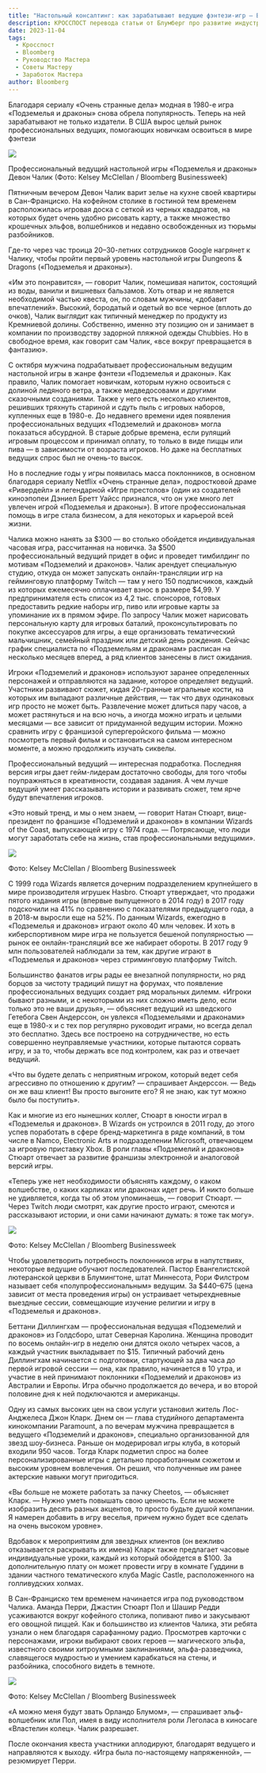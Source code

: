 ```yaml
---
title: "Настольный консалтинг: как зарабатывают ведущие фэнтези-игр — Bloomberg"
description: КРОССПОСТ перевода статьи от Блумберг про развитие индустрии настольных ролевых игр
date: 2023-11-04
tags: 
  - Кросспост
  - Bloomberg
  - Руководство Мастера
  - Советы Мастеру
  - Заработок Мастера
author: Bloomberg
---
```



Благодаря сериалу «Очень странные дела» модная в 1980-е игра «Подземелья и драконы» снова обрела популярность. Теперь на ней зарабатывают не только издатели. В США вырос целый рынок профессиональных ведущих, помогающих новичкам освоиться в мире фэнтези

![](https://cyborgsandmages.com/images/how-to-be-a-professional-gm-bloomberg-3.jpg)

Профессиональный ведущий настольной игры «Подземелья и драконы» Девон Чалик (Фото: Kelsey McClellan / Bloomberg Businessweek)

  
Пятничным вечером Девон Чалик варит зелье на кухне своей квартиры в Сан-Франциско. На кофейном столике в гостиной тем временем расположилась игровая доска с сеткой из черных квадратов, на которых будет очень удобно рисовать карту, а также множество крошечных эльфов, волшебников и недавно освобожденных из тюрьмы разбойников.

Где-то через час троица 20–30-летних сотрудников Google нагрянет к Чалику, чтобы пройти первый уровень настольной игры Dungeons & Dragons («Подземелья и драконы»).

«Им это понравится», — говорит Чалик, помешивая напиток, состоящий из воды, ванили и вишневых бальзамов. Хоть отвар и не является необходимой частью квеста, он, по словам мужчины, «добавит впечатлений». Высокий, бородатый и одетый во все черное (вплоть до очков), Чалик выглядит как типичный менеджер по продукту из Кремниевой долины. Собственно, именно эту позицию он и занимает в компании по производству задорной пляжной одежды Chubbies. Но в свободное время, как говорит сам Чалик, «все вокруг превращается в фантазию».

С октября мужчина подрабатывает профессиональным ведущим настольной игры в жанре фэнтези «Подземелья и драконы». Как правило, Чалик помогает новичкам, которым нужно освоиться с долиной ледяного ветра, а также медведосовами и другими сказочными созданиями. Также у него есть несколько клиентов, решивших тряхнуть стариной и сдуть пыль с игровых наборов, купленных еще в 1980-е. До недавнего времени идея появления профессиональных ведущих «Подземелий и драконов» могла показаться абсурдной. В старые добрые времена, если рулящий игровым процессом и принимал оплату, то только в виде пиццы или пива — в зависимости от возраста игроков. Но даже на бесплатных ведущих спрос был не очень-то высок.

Но в последние годы у игры появилась масса поклонников, в основном благодаря сериалу Netflix «Очень странные дела», подростковой драме «Ривердейл» и легендарной «Игре престолов» (один из создателей киноэпопеи Дэниел Бретт Уайсс признался, что он уже много лет увлечен игрой «Подземелья и драконы»). В итоге профессиональная помощь в игре стала бизнесом, а для некоторых и карьерой всей жизни.

Чалика можно нанять за $300 — во столько обойдется индивидуальная часовая игра, рассчитанная на новичка. За $500 профессиональный ведущий придет в офис и проведет тимбилдинг по мотивам «Подземелий и драконов». Чалик арендует специальную студию, откуда он может запускать онлайн-трансляции игр на гейминговую платформу Twitch — там у него 150 подписчиков, каждый из которых ежемесячно оплачивает взнос в размере $4,99. У предпринимателя есть список из 4,2 тыс. спонсоров, готовых предоставить редкие наборы игр, пиво или игровые карты за упоминание их в прямом эфире. По запросу Чалик может нарисовать персональную карту для игровых баталий, проконсультировать по покупке аксессуаров для игры, а еще организовать тематический мальчишник, семейный праздник или детский день рождения. Сейчас график специалиста по «Подземельям и драконам» расписан на несколько месяцев вперед, а ряд клиентов занесены в лист ожидания.

Игроки «Подземелий и драконов» используют заранее определенных персонажей и отправляются на задание, которое определяет ведущий. Участники развивают сюжет, кидая 20-гранные игральные кости, на которых им выпадают различные действия, — так что двух одинаковых игр просто не может быть. Развлечение может длиться пару часов, а может растянуться и на всю ночь, а иногда можно играть и целыми месяцами — все зависит от придуманной ведущим истории. Можно сравнить игру с франшизой супергеройского фильма — можно посмотреть первый фильм и остановиться на самом интересном моменте, а можно продолжить изучать сиквелы.

Профессиональный ведущий — интересная подработка. Последняя версия игры дает гейм-лидерам достаточно свободы, для того чтобы поупражняться в креативности, создавая задания. А чем лучше ведущий умеет рассказывать истории и развивать сюжет, тем ярче будут впечатления игроков.

«Это новый тренд, и мы о нем знаем, — говорит Натан Стюарт, вице-президент по франшизе «Подземелий и драконов» в компании Wizards of the Coast, выпускающей игру с 1974 года. — Потрясающе, что люди могут заработать себе на жизнь, став профессиональными ведущими».

![](https://cyborgsandmages.com/images/how-to-be-a-professional-gm-bloomberg-2.jpg)

Фото: Kelsey McClellan / Bloomberg Businessweek

  
С 1999 года Wizards является дочерним подразделением крупнейшего в мире производителя игрушек Hasbro. Стюарт утверждает, что продажи пятого издания игры (впервые выпущенного в 2014 году) в 2017 году подскочили на 41% по сравнению с показателями предыдущего года, а в 2018-м выросли еще на 52%. По данным Wizards, ежегодно в «Подземелья и драконов» играют около 40 млн человек. И хоть в киберспортивном мире игра не пользуется бешеной популярностью — рынок ее онлайн-трансляций все же набирает обороты. В 2017 году 9 млн пользователей наблюдали за тем, как другие играют в «Подземелья и драконов» через стриминговую платформу Twitch.

Большинство фанатов игры рады ее внезапной популярности, но ряд борцов за чистоту традиций пишут на форумах, что появление профессиональных ведущих создает ряд моральных дилемм. «Игроки бывают разными, и с некоторыми из них сложно иметь дело, если только это не ваши друзья», — объясняет ведущий из шведского Гетебога Свен Андерссон, он увлекся «Подземельями и драконами» еще в 1980-х и с тех пор регулярно руководит играми, но всегда делал это бесплатно. Здесь все построено на сотрудничестве, но есть совершенно неуправляемые участники, которые пытаются сорвать игру, и за то, чтобы держать все под контролем, как раз и отвечает ведущий.

«Что вы будете делать с неприятным игроком, который ведет себя агрессивно по отношению к другим? — спрашивает Андерссон. — Ведь он же ваш клиент! Вы просто выгоните его? Я не знаю, как тут можно было бы поступить».

Как и многие из его нынешних коллег, Стюарт в юности играл в «Подземелья и драконов». В Wizards он устроился в 2011 году, до этого успев поработать в сфере бренд-маркетинга в ряде компаний, в том числе в Namco, Electronic Arts и подразделении Microsoft, отвечающем за игровую приставку Xbox. В роли главы «Подземелий и драконов» Стюарт отвечает за развитие франшизы электронной и аналоговой версий игры.

«Теперь уже нет необходимости объяснять каждому, о каком волшебстве, о каких карликах или драконах идет речь. И никто больше не удивляется, когда ты об этом упоминаешь, — говорит Стюарт. — Через Twitch люди смотрят, как другие просто играют, смеются и рассказывают истории, и они сами начинают думать: я тоже так могу».

![](https://cyborgsandmages.com/images/how-to-be-a-professional-gm-bloomberg-1.jpg)

Фото: Kelsey McClellan / Bloomberg Businessweek  

Чтобы удовлетворить потребность поклонников игры в напутствиях, некоторые ведущие обучают последователей. Пастор Евангелистской лютеранской церкви в Блумингтоне, штат Миннесота, Рори Филстром называет себя «полупрофессиональным» ведущим. За $440–675 (цена зависит от места проведения игры) он устраивает четырехдневные выездные сессии, совмещающие изучение религии и игру в «Подземелья и драконов».

Беттани Диллингхам — профессиональная ведущая «Подземелий и драконов» из Голдсборо, штат Северная Каролина. Женщина проводит по восемь онлайн-игр в неделю они длятся около четырех часов, а каждый участник выкладывает по $15. Типичный рабочий день Диллингхам начинается с подготовки, стартующей за два часа до первой игровой сессии — она, как правило, начинается в 10 утра, и участие в ней принимают поклонники «Подземелий и драконов» из Австралии и Европы. Игра обычно продолжается до вечера, и во второй половине дня к ней подключаются и американцы.

Одну из самых высоких цен на свои услуги установил житель Лос-Анджелеса Джон Кларк. Днем он — глава студийного департамента кинокомпании Paramount, а по вечерам мужчина превращается в ведущего «Подземелий и драконов», специально организованной для звезд шоу-бизнеса. Раньше он модерировал игры клуба, в который входили 950 часов. Тогда Кларк подметил спрос на более персонализированные игры с детально проработанным сюжетом и высоким уровнем вовлечения. Он решил, что полученные им ранее актерские навыки могут пригодиться.

«Вы больше не можете работать за пачку Cheetos, — объясняет Кларк. — Нужно уметь повышать свою ценность. Если не можете изобразить десять разных акцентов, то просто будьте душой компании. Я намерен добавить в игру веселья, причем нужно будет все сделать на очень высоком уровне».

Вдобавок к мероприятиям для звездных клиентов (он вежливо отказывается раскрывать их имена) Кларк также предлагает часовые индивидуальные уроки, каждый из который обойдется в $100. За дополнительную плату он может провести игру в комнате Гуддини в здании частного тематического клуба Magic Castle, расположенного на голливудских холмах.

В Сан-Франциско тем временем начинается игра под руководством Чалика. Аманда Перри, Джастин Стюарт Пол и Шашир Редди усаживаются вокруг кофейного столика, попивают пиво и закусывают его овощной пиццей. Как и большинство из клиентов Чалика, эти ребята узнали о нем благодаря сарафанному радио. Просмотрев карточки с персонажами, игроки выбирают своих героев — магического эльфа, известного своими хитроумными заклинаниями, эльфа-разведчика, славящегося мудростью и умением карабкаться на стены, и разбойника, способного видеть в темноте.

![](https://cyborgsandmages.com/images/how-to-be-a-professional-gm-bloomberg-4.jpg)

Фото: Kelsey McClellan / Bloomberg Businessweek  

«А можно меня будут звать Орландо Блумом», — спрашивает эльф-волшебник или Пол, имея в виду исполнителя роли Леголаса в киносаге «Властелин колец». Чалик разрешает.

После окончания квеста участники аплодируют, благодарят ведущего и направляются к выходу. «Игра была по-настоящему напряженной», — резюмирует Перри.

